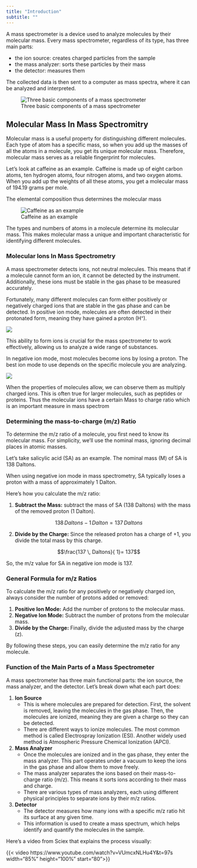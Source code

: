 ```yaml
---
title: "Introduction"
subtitle: ""
---
```


A mass spectrometer is a device used to analyze molecules by their molecular mass. Every mass spectrometer, regardless of its type, has three main parts:

-   the ion source: creates charged particles from the sample
-   the mass analyzer: sorts these particles by their mass
-   the detector: measures them

The collected data is then sent to a computer as mass spectra, where it can be analyzed and interpreted.

![Three basic components of a mass spectrometer](img/1-three-components.jpg)

## Molecular Mass In Mass Spectromitry

Molecular mass is a useful property for distinguishing different molecules. Each type of atom has a specific mass, so when you add up the masses of all the atoms in a molecule, you get its unique molecular mass. Therefore, molecular mass serves as a reliable fingerprint for molecules.

Let's look at caffeine as an example. Caffeine is made up of eight carbon atoms, ten hydrogen atoms, four nitrogen atoms, and two oxygen atoms. When you add up the weights of all these atoms, you get a molecular mass of 194.19 grams per mole.

The elemental composition thus determines the molecular mass

![Caffeine as an example](img/2-caffeine.jpg)

The types and numbers of atoms in a molecule determine its molecular mass. This makes molecular mass a unique and important characteristic for identifying different molecules.

### Molecular Ions In Mass Spectrometry

A mass spectrometer detects ions, not neutral molecules. This means that if a molecule cannot form an ion, it cannot be detected by the instrument. Additionally, these ions must be stable in the gas phase to be measured accurately.

Fortunately, many different molecules can form either positively or negatively charged ions that are stable in the gas phase and can be detected. In positive ion mode, molecules are often detected in their protonated form, meaning they have gained a proton (H⁺).

![](img/3-protonated-caffeine.jpg)

This ability to form ions is crucial for the mass spectrometer to work effectively, allowing us to analyze a wide range of substances.

In negative ion mode, most molecules become ions by losing a proton. The best ion mode to use depends on the specific molecule you are analyzing.

![](img/4-negative-SA.jpg)

When the properties of molecules allow, we can observe them as multiply charged ions. This is often true for larger molecules, such as peptides or proteins. Thus the molecular ions have a certain Mass to charge ratio which is an important measure in mass spectrom

### Determining the mass-to-charge (m/z) Ratio

To determine the m/z ratio of a molecule, you first need to know its molecular mass. For simplicity, we'll use the nominal mass, ignoring decimal places in atomic masses.

Let's take salicylic acid (SA) as an example. The nominal mass (M) of SA is 138 Daltons.

When using negative ion mode in mass spectrometry, SA typically loses a proton with a mass of approximately 1 Dalton.

Here's how you calculate the m/z ratio:

1.  **Subtract the Mass:**  subtract the mass of SA (138 Daltons) with the mass of the removed proton (1 Dalton). 

$$ 138 \, Daltons - 1\, Dalton = 137\, Daltons$$

2.  **Divide by the Charge:** Since the released proton has a charge of +1, you divide the total mass by this charge.

$$\frac{137 \, Daltons}{ 1}= 137$$

So, the m/z value for SA in negative ion mode is 137.

### General Formula for m/z Ratios

To calculate the m/z ratio for any positively or negatively charged ion, always consider the number of protons added or removed:

1.  **Positive Ion Mode:** Add the number of protons to the molecular mass.
2.  **Negative Ion Mode:** Subtract the number of protons from the molecular mass.
3.  **Divide by the Charge:** Finally, divide the adjusted mass by the charge (z).

By following these steps, you can easily determine the m/z ratio for any molecule.


### Function of the Main Parts of a Mass Spectrometer 

A mass spectrometer has three main functional parts: the ion source, the mass analyzer, and the detector. Let’s break down what each part does:

1.  **Ion Source**
    -   This is where molecules are prepared for detection. First, the solvent is removed, leaving the molecules in the gas phase. Then, the molecules are ionized, meaning they are given a charge so they can be detected.
    -   There are different ways to ionize molecules. The most common method is called Electrospray Ionization (ESI). Another widely used method is Atmospheric Pressure Chemical Ionization (APCI).
2.  **Mass Analyzer**
    -   Once the molecules are ionized and in the gas phase, they enter the mass analyzer. This part operates under a vacuum to keep the ions in the gas phase and allow them to move freely.
    -   The mass analyzer separates the ions based on their mass-to-charge ratio (m/z). This means it sorts ions according to their mass and charge.
    -   There are various types of mass analyzers, each using different physical principles to separate ions by their m/z ratios.
3.  **Detector**
    -   The detector measures how many ions with a specific m/z ratio hit its surface at any given time.
    -   This information is used to create a mass spectrum, which helps identify and quantify the molecules in the sample.

Here’s a video from Sciex that explains the process visually:

{{< video https://www.youtube.com/watch?v=VUmcxNLHu4Y&t=97s width="85%" height="100%" start="80">}}

